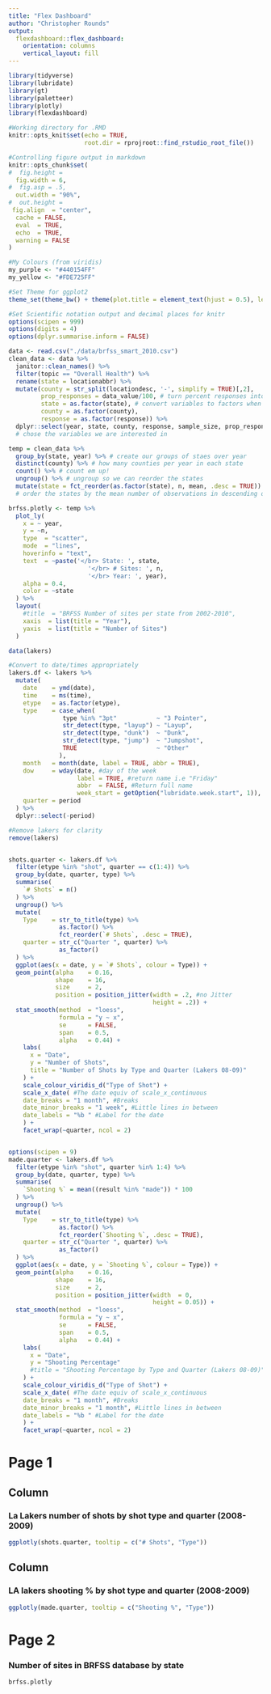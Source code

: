 ```yaml
---
title: "Flex Dashboard"
author: "Christopher Rounds"
output: 
  flexdashboard::flex_dashboard:
    orientation: columns
    vertical_layout: fill
---
```

<style type="text/css"> .sidebar { overflow: auto; } </style>
```r
library(tidyverse)
library(lubridate)
library(gt)
library(paletteer)
library(plotly)
library(flexdashboard)

#Working directory for .RMD
knitr::opts_knit$set(echo = TRUE,
                     root.dir = rprojroot::find_rstudio_root_file())

#Controlling figure output in markdown
knitr::opts_chunk$set(
#  fig.height =   
  fig.width = 6,
#  fig.asp = .5,
  out.width = "90%",
#  out.height = 
 fig.align  = "center",
  cache = FALSE,
  eval  = TRUE,
  echo  = TRUE,
  warning = FALSE
)

#My Colours (from viridis)
my_purple <- "#440154FF"
my_yellow <- "#FDE725FF"

#Set Theme for ggplot2
theme_set(theme_bw() + theme(plot.title = element_text(hjust = 0.5), legend.position = "bottom"))

#Set Scientific notation output and decimal places for knitr
options(scipen = 999)
options(digits = 4)
options(dplyr.summarise.inform = FALSE)
```

```r
data <- read.csv("./data/brfss_smart_2010.csv")
clean_data <- data %>%
  janitor::clean_names() %>%
  filter(topic == "Overall Health") %>%
  rename(state = locationabbr) %>%
  mutate(county = str_split(locationdesc, '-', simplify = TRUE)[,2], 
         prop_responses = data_value/100, # turn percent responses into proportion
         state = as.factor(state), # convert variables to factors when appropriate
         county = as.factor(county),
         response = as.factor(response)) %>%
  dplyr::select(year, state, county, response, sample_size, prop_responses) 
  # chose the variables we are interested in

temp = clean_data %>%
  group_by(state, year) %>% # create our groups of staes over year
  distinct(county) %>% # how many counties per year in each state
  count() %>% # count em up!
  ungroup() %>% # ungroup so we can reorder the states
  mutate(state = fct_reorder(as.factor(state), n, mean, .desc = TRUE))
  # order the states by the mean number of observations in descending order

brfss.plotly <- temp %>%
  plot_ly(
    x = ~ year,
    y = ~n,
    type  = "scatter", 
    mode  = "lines",
    hoverinfo = "text",
    text  = ~paste('</br> State: ', state,
                      '</br> # Sites: ', n,
                      '</br> Year: ', year),
    alpha = 0.4,
    color = ~state
  ) %>%
  layout(
    #title  = "BRFSS Number of sites per state from 2002-2010",
    xaxis  = list(title = "Year"),
    yaxis  = list(title = "Number of Sites")
  )
```

```r
data(lakers)

#Convert to date/times appropriately
lakers.df <- lakers %>%
  mutate(
    date    = ymd(date),
    time    = ms(time),
    etype   = as.factor(etype),
    type    = case_when(
               type %in% "3pt"           ~ "3 Pointer",
               str_detect(type, "layup") ~ "Layup",
               str_detect(type, "dunk")  ~ "Dunk",
               str_detect(type, "jump")  ~ "Jumpshot",
               TRUE                      ~ "Other"
              ),
    month   = month(date, label = TRUE, abbr = TRUE),
    dow     = wday(date, #day of the week
                   label = TRUE, #return name i.e "Friday"
                   abbr  = FALSE, #Return full name
                   week_start = getOption("lubridate.week.start", 1)), #1 = Monday
    quarter = period
  ) %>%
  dplyr::select(-period)

#Remove lakers for clarity
remove(lakers)


shots.quarter <- lakers.df %>%
  filter(etype %in% "shot", quarter == c(1:4)) %>%
  group_by(date, quarter, type) %>%
  summarise(
    `# Shots` = n()
  ) %>%
  ungroup() %>%
  mutate(
    Type    = str_to_title(type) %>%
              as.factor() %>%
              fct_reorder(`# Shots`, .desc = TRUE),
    quarter = str_c("Quarter ", quarter) %>%
              as_factor()
  ) %>%
  ggplot(aes(x = date, y = `# Shots`, colour = Type)) +
  geom_point(alpha    = 0.16,
             shape    = 16,
             size     = 2,
             position = position_jitter(width = .2, #no Jitter
                                        height = .2)) +
  stat_smooth(method  = "loess", 
              formula = "y ~ x",
              se      = FALSE,
              span    = 0.5,
              alpha   = 0.44) +
    labs(
      x = "Date",
      y = "Number of Shots",
      title = "Number of Shots by Type and Quarter (Lakers 08-09)"
    ) +
    scale_colour_viridis_d("Type of Shot") +
    scale_x_date( #The date equiv of scale_x_continuous
    date_breaks = "1 month", #Breaks
    date_minor_breaks = "1 week", #Little lines in between
    date_labels = "%b " #Label for the date
    ) +
    facet_wrap(~quarter, ncol = 2)


options(scipen = 9)
made.quarter <- lakers.df %>%
  filter(etype %in% "shot", quarter %in% 1:4) %>%
  group_by(date, quarter, type) %>%
  summarise(
    `Shooting %` = mean((result %in% "made")) * 100
  ) %>%
  ungroup() %>%
  mutate(
    Type    = str_to_title(type) %>%
              as.factor() %>%
              fct_reorder(`Shooting %`, .desc = TRUE),
    quarter = str_c("Quarter ", quarter) %>%
              as_factor()
  ) %>%
  ggplot(aes(x = date, y = `Shooting %`, colour = Type)) +
  geom_point(alpha    = 0.16,
             shape    = 16,
             size     = 2,
             position = position_jitter(width  = 0, 
                                        height = 0.05)) +
  stat_smooth(method  = "loess", 
              formula = "y ~ x",
              se      = FALSE,
              span    = 0.5,
              alpha   = 0.44) +
    labs(
      x = "Date",
      y = "Shooting Percentage"
      #title = "Shooting Percentage by Type and Quarter (Lakers 08-09)"
    ) +
    scale_colour_viridis_d("Type of Shot") +
    scale_x_date( #The date equiv of scale_x_continuous
    date_breaks = "1 month", #Breaks
    date_minor_breaks = "1 month", #Little lines in between
    date_labels = "%b " #Label for the date
    ) +
    facet_wrap(~quarter, ncol = 2)


```

Page 1 {style="position:relative;"}
========================================================

Column {data-width=500}
-----------------------------------------------------------------------

### La Lakers number of shots by shot type and quarter (2008-2009)

```r
ggplotly(shots.quarter, tooltip = c("# Shots", "Type"))
```

Column {data-width=500}
-----------------------------------------------------------------------

### LA lakers shooting % by shot type and quarter (2008-2009)

```r
ggplotly(made.quarter, tooltip = c("Shooting %", "Type"))
```

Page 2 {style="position:relative;"}
========================================================
### Number of sites in BRFSS database by state

```r
brfss.plotly
```

